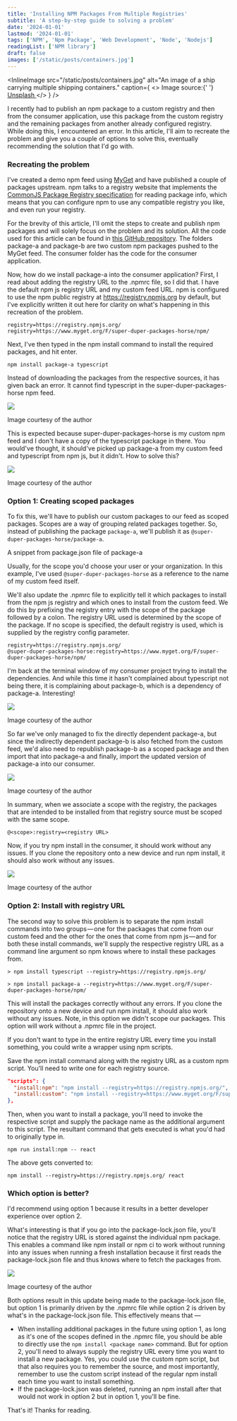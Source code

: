 ```yaml
---
title: 'Installing NPM Packages From Multiple Registries'
subtitle: 'A step-by-step guide to solving a problem'
date: '2024-01-01'
lastmod: '2024-01-01'
tags: ['NPM', 'Npm Package', 'Web Development', 'Node', 'Nodejs']
readingList: ['NPM library']
draft: false
images: ['/static/posts/containers.jpg']
---
```


<InlineImage
  src="/static/posts/containers.jpg"
  alt="An image of a ship carrying multiple shipping containers."
  caption={
    <>
      Image source:{' '}
      <a href="https://unsplash.com/photos/blue-and-red-cargo-ship-on-sea-during-daytime-jOqJbvo1P9g">
        Unsplash
      </a>
    </>
  }
/>

I recently had to publish an npm package to a custom registry and then from the consumer application, use this package from the custom registry and the remaining packages from another already configured registry. While doing this, I encountered an error. In this article, I'll aim to recreate the problem and give you a couple of options to solve this, eventually recommending the solution that I'd go with.

### Recreating the problem

I've created a demo npm feed using [MyGet](https://www.myget.org/) and have published a couple of packages upstream. npm talks to a registry website that implements the [CommonJS Package Registry specification](https://wiki.commonjs.org/wiki/Packages/Registry) for reading package info, which means that you can configure npm to use any compatible registry you like, and even run your registry.

For the brevity of this article, I'll omit the steps to create and publish npm packages and will solely focus on the problem and its solution. All the code used for this article can be found in [this GitHub repository](https://github.com/ClydeDz/npm-package-dependency-and-namespaces). The folders package-a and package-b are two custom npm packages pushed to the MyGet feed. The consumer folder has the code for the consumer application.

Now, how do we install package-a into the consumer application? First, I read about adding the registry URL to the .npmrc file, so I did that. I have the default npm js registry URL and my custom feed URL. npm is configured to use the npm public registry at https://registry.npmjs.org by default, but I've explicitly written it out here for clarity on what's happening in this recreation of the problem.

```
registry=https://registry.npmjs.org/
registry=https://www.myget.org/F/super-duper-packages-horse/npm/
```

Next, I've then typed in the npm install command to install the required packages, and hit enter.

```shell
npm install package-a typescript
```

Instead of downloading the packages from the respective sources, it has given back an error. It cannot find typescript in the super-duper-packages-horse npm feed.

![](/static/posts/1_ZyuTksakWnh9tSrI45AuWw.png)

Image courtesy of the author

This is expected because super-duper-packages-horse is my custom npm feed and I don't have a copy of the typescript package in there. You would've thought, it should've picked up package-a from my custom feed and typescript from npm js, but it didn't. How to solve this?

![](/static/posts/1_kaBNIJrVWzQR8n1W5rc_Lg.png)

Image courtesy of the author

### Option 1: Creating scoped packages

To fix this, we'll have to publish our custom packages to our feed as scoped packages. Scopes are a way of grouping related packages together. So, instead of publishing the package `package-a`, we'll publish it as `@super-duper-packages-horse/package-a`.

A snippet from package.json file of package-a

Usually, for the scope you'd choose your user or your organization. In this example, I've used `@super-duper-packages-horse` as a reference to the name of my custom feed itself.

We'll also update the .npmrc file to explicitly tell it which packages to install from the npm js registry and which ones to install from the custom feed. We do this by prefixing the registry entry with the scope of the package followed by a colon. The registry URL used is determined by the scope of the package. If no scope is specified, the default registry is used, which is supplied by the registry config parameter.

```
registry=https://registry.npmjs.org/
@super-duper-packages-horse:registry=https://www.myget.org/F/super-duper-packages-horse/npm/
```

I'm back at the terminal window of my consumer project trying to install the dependencies. And while this time it hasn't complained about typescript not being there, it is complaining about package-b, which is a dependency of package-a. Interesting!

![](/static/posts/1_Qzg6sColo2zdVtGwK4W9VA.png)

Image courtesy of the author

So far we've only managed to fix the directly dependent package-a, but since the indirectly dependent package-b is also fetched from the custom feed, we'd also need to republish package-b as a scoped package and then import that into package-a and finally, import the updated version of package-a into our consumer.

![](/static/posts/1_klFf6h3hniyef0p4vMAb-Q.png)

Image courtesy of the author

In summary, when we associate a scope with the registry, the packages that are intended to be installed from that registry source must be scoped with the same scope.

```
@<scope>:registry=<registry URL>
```

Now, if you try npm install in the consumer, it should work without any issues. If you clone the repository onto a new device and run npm install, it should also work without any issues.

![](/static/posts/1_LzPIk2bMm6jo14g2aG8WaQ.png)

Image courtesy of the author

### Option 2: Install with registry URL

The second way to solve this problem is to separate the npm install commands into two groups — one for the packages that come from our custom feed and the other for the ones that come from npm js — and for both these install commands, we'll supply the respective registry URL as a command line argument so npm knows where to install these packages from.

```shell
> npm install typescript --registry=https://registry.npmjs.org/

> npm install package-a --registry=https://www.myget.org/F/super-duper-packages-horse/npm/
```

This will install the packages correctly without any errors. If you clone the repository onto a new device and run npm install, it should also work without any issues. Note, in this option we didn't scope our packages. This option will work without a .npmrc file in the project.

If you don't want to type in the entire registry URL every time you install something, you could write a wrapper using npm scripts.

Save the npm install command along with the registry URL as a custom npm script. You'll need to write one for each registry source.

```json
"scripts": {
  "install:npm": "npm install --registry=https://registry.npmjs.org/",
  "install:custom": "npm install --registry=https://www.myget.org/F/super-duper-packages-horse/npm/"
},
```

Then, when you want to install a package, you'll need to invoke the respective script and supply the package name as the additional argument to this script. The resultant command that gets executed is what you'd had to originally type in.

```shell
npm run install:npm -- react
```

The above gets converted to:

```shell
npm install --registry=https://registry.npmjs.org/ react
```

### Which option is better?

I'd recommend using option 1 because it results in a better developer experience over option 2.

What's interesting is that if you go into the package-lock.json file, you'll notice that the registry URL is stored against the individual npm package. This enables a command like npm install or npm ci to work without running into any issues when running a fresh installation because it first reads the package-lock.json file and thus knows where to fetch the packages from.

![](/static/posts/1_ebpOOtYTF3kYcxQNGTXJmA.png)

Image courtesy of the author

Both options result in this update being made to the package-lock.json file, but option 1 is primarily driven by the .npmrc file while option 2 is driven by what's in the package-lock.json file. This effectively means that —

- When installing additional packages in the future using option 1, as long as it's one of the scopes defined in the .npmrc file, you should be able to directly use the `npm install <package name>` command. But for option 2, you'll need to always supply the registry URL every time you want to install a new package. Yes, you could use the custom npm script, but that also requires you to remember the source, and most importantly, remember to use the custom script instead of the regular npm install each time you want to install something.
- If the package-lock.json was deleted, running an npm install after that would not work in option 2 but in option 1, you'll be fine.

That's it! Thanks for reading.

